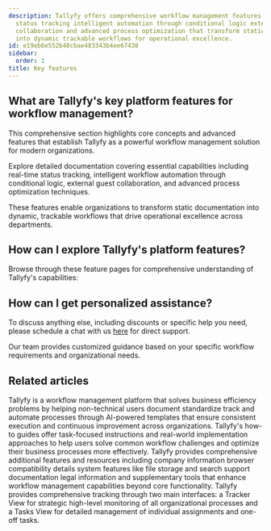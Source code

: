 ```yaml
---
description: Tallyfy offers comprehensive workflow management features including real-time
  status tracking intelligent automation through conditional logic external guest
  collaboration and advanced process optimization that transform static documentation
  into dynamic trackable workflows for operational excellence.
id: e19eb6e552b48cbae483343b4ee67438
sidebar:
  order: 1
title: Key features
---
```


## What are Tallyfy's key platform features for workflow management?

This comprehensive section highlights core concepts and advanced features that establish Tallyfy as a powerful workflow management solution for modern organizations.

Explore detailed documentation covering essential capabilities including real-time status tracking, intelligent workflow automation through conditional logic, external guest collaboration, and advanced process optimization techniques.

These features enable organizations to transform static documentation into dynamic, trackable workflows that drive operational excellence across departments.

## How can I explore Tallyfy's platform features?

Browse through these feature pages for comprehensive understanding of Tallyfy's capabilities:



<PageTree />


## How can I get personalized assistance?

To discuss anything else, including discounts or specific help you need, please schedule a chat with us [here](https://tallyfy.com/booking/) for direct support.

Our team provides customized guidance based on your specific workflow requirements and organizational needs.


## Related articles
<CardGrid>
<LinkTitleCard header="<b>Introduction</b>" href="/products/pro/" > Tallyfy is a workflow management platform that solves business efficiency problems by helping non-technical users document standardize track and automate processes through AI-powered templates that ensure consistent execution and continuous improvement across organizations. </LinkTitleCard>
<LinkTitleCard header="<b>Tutorials > How-to guides</b>" href="/products/pro/tutorials/how-to/" > Tallyfy's how-to guides offer task-focused instructions and real-world implementation approaches to help users solve common workflow challenges and optimize their business processes more effectively. </LinkTitleCard>
<LinkTitleCard header="<b>Pro > Miscellaneous</b>" href="/products/pro/miscellaneous/" > Tallyfy provides comprehensive additional features and resources including company information browser compatibility details system features like file storage and search support documentation legal information and supplementary tools that enhance workflow management capabilities beyond core functionality. </LinkTitleCard>
<LinkTitleCard header="<b>Pro > Tracking</b>" href="/products/pro/tracking-and-tasks/" > Tallyfy provides comprehensive tracking through two main interfaces: a Tracker View for strategic high-level monitoring of all organizational processes and a Tasks View for detailed management of individual assignments and one-off tasks. </LinkTitleCard>
</CardGrid>
